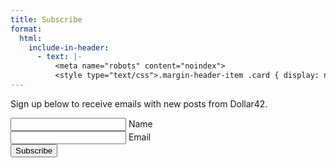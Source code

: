 ```yaml
---
title: Subscribe
format:
  html:
    include-in-header:
      - text: |-
          <meta name="robots" content="noindex">
          <style type="text/css">.margin-header-item .card { display: none; }</style>
---
```


Sign up below to receive emails with new posts from Dollar42.

```{=html}
<div class="container">
<div class="row">
  <div class="col-6">
    <form method="post" action="https://lists.dollar42.com/subscription/form">
      <input type="hidden" name="l" value="13e77c11-6775-42bb-b371-fc8db830e7bf">

      <div class="mb-1 form-floating">
        <input type="text" class="form-control form-control-sm" name="name">
        <label for="name">Name</label>
      </div>
      <div class="mb-1 form-floating">
        <input type="email" class="form-control form-control-sm" name="email">
        <label for="email">Email</label>
      </div>

      <input type="submit" value="Subscribe" class="btn btn-primary">
    </form>
  </div>
  <div class="col-6"></div>
</div>
</div>
```
